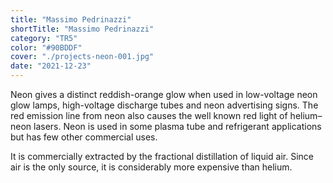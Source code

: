 ```yaml
---
title: "Massimo Pedrinazzi"
shortTitle: "Massimo Pedrinazzi"
category: "TR5"
color: "#90BDDF"
cover: "./projects-neon-001.jpg"
date: "2021-12-23"
---
```


Neon gives a distinct reddish-orange glow when used in low-voltage neon glow lamps, high-voltage discharge tubes and neon advertising signs. The red emission line from neon also causes the well known red light of helium–neon lasers. Neon is used in some plasma tube and refrigerant applications but has few other commercial uses.

It is commercially extracted by the fractional distillation of liquid air. Since air is the only source, it is considerably more expensive than helium.
